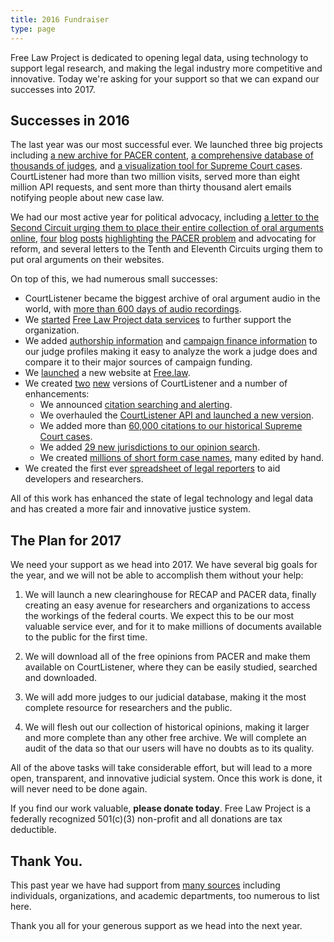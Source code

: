 ```yaml
---
title: 2016 Fundraiser
type: page
---
```



<p className="lead">Free Law Project is dedicated to opening legal data, using technology to support legal research, and making the legal industry more competitive and innovative. Today we're asking for your support so that we can expand our successes into 2017.</p>


## Successes in 2016

The last year was our most successful ever. We launched three big projects including [a new archive for PACER content][ra], [a comprehensive database of thousands of judges][judges], and [a visualization tool for Supreme Court cases][viz]. CourtListener had more than two million visits, served more than eight million API requests, and sent more than thirty thousand alert emails notifying people about new case law. 

We had our most active year for political advocacy, including [a letter to the Second Circuit urging them to place their entire collection of oral arguments online][ca2-oral], [four][pacer1] [blog][pacer2] [posts][pacer3] [highlighting][pacer4] [the PACER problem][problem] and advocating for reform, and several letters to the Tenth and Eleventh Circuits urging them to put oral arguments on their websites.

On top of this, we had numerous small successes:

 - CourtListener became the biggest archive of oral argument audio in the world, with [more than 600 days of audio recordings][600].
 - We [started][service-launch] [Free Law Project data services][service] to further support the organization.
 - We added [authorship information][author] and [campaign finance information][cfi] to our judge profiles making it easy to analyze the work a judge does and compare it to their major sources of campaign funding.
 - We [launched][flp-launch] a new website at [Free.law][flp].
 - We created [two][cl1] [new][cl2] versions of CourtListener and a number of enhancements:
     - We announced [citation searching and alerting][cite-search].
     - We overhauled the [CourtListener API and launched a new version][api].
     - We added more than [60,000 citations to our historical Supreme Court cases][scdb].
     - We added [29 new jurisdictions to our opinion search][29].
     - We created [millions of short form case names][short], many edited by hand.
 - We created the first ever [spreadsheet of legal reporters][csv] to aid developers and researchers.

All of this work has enhanced the state of legal technology and legal data and has created a more fair and innovative justice system.  


## The Plan for 2017

We need your support as we head into 2017. We have several big goals for the year, and we will not be able to accomplish them without your help:

1. We will launch a new clearinghouse for RECAP and PACER data, finally creating an easy avenue for researchers and organizations to access the workings of the federal courts. We expect this to be our most valuable service ever, and for it to make millions of documents available to the public for the first time.
 
1. We will download all of the free opinions from PACER and make them available on CourtListener, where they can be easily studied, searched and downloaded.
 
1. We will add more judges to our judicial database, making it the most complete resource for researchers and the public.
 
1. We will flesh out our collection of historical opinions, making it larger and more complete than any other free archive. We will complete an audit of the data so that our users will have no doubts as to its quality.

All of the above tasks will take considerable effort, but will lead to a more open, transparent, and innovative judicial system. Once this work is done, it will never need to be done again.

If you find our work valuable, **please donate today**. Free Law Project is a federally recognized 501(c)(3) non-profit and all donations are tax deductible. 


## Thank You.

This past year we have had support from [many sources][thanks] including
individuals, organizations, and academic departments, too numerous to list
here.

Thank you all for your generous support as we head into the next year.


[flp]: https://free.law/

[ra]: /2016/11/22/launching-a-new-recap-archive/

[judges]: /2016/04/19/judge_database/

[viz]: /2016/02/22/viz/

[ca2-oral]: /2016/06/21/ca2-to-finally-do-oral-args/

[pacer1]: /2016/11/14/pacer-revenue/

[pacer2]: /2016/11/17/the-biggest-dockets-in-recap/

[pacer3]: /2016/10/10/pacer-billion-documents/

[pacer4]: /2016/11/03/what-is-a-pacer-page/

[problem]: /2015/03/20/what-is-the-pacer-problem/

[600]: https://twitter.com/courtlistener/status/800773734273454082

[author]: /2016/06/29/judge-authorship/

[cfi]: /2016/07/27/judge-campaign-finance-data/

[flp-launch]: /2016/01/30/brand-new-website-and-domain/

[cl1]: /2016/01/30/brand-new-courtlistener-a-year-in-the-works/

[cl2]: /2016/08/16/navbar/

[cite-search]: /2016/01/30/citation-searching/

[api]: /2016/01/31/api-v-3/

[scdb]: /2016/09/06/legacy-scdb/

[29]: /2016/06/23/termination-dates-on-cl/

[short]: /2016/01/30/short-form-case-names/

[service-launch]: /2016/03/07/announcing-data-services/

[service]: /data-consulting/

[csv]: /2016/05/25/reporters-csv/

[thanks]: /thanks/
